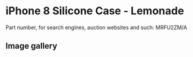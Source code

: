 
# iPhone 8 Silicone Case - Lemonade

Part number, for search engines, auction websites and such: MRFU2ZM/A

## Image gallery

<div style={{ width: '100%', maxWidth: '768px' }}>
<GalleryComponent
    images={[
      {
        original: "/everysource/MRFU2.webp",
        thumbnail: "/everypreview/MRFU2.webp",
      },
      {
        original: "/everysource/MRFU2_AV1_GOLD.webp",
        thumbnail: "/everypreview/MRFU2_AV1_GOLD.webp",
      },
      {
        original: "/everysource/MRFU2_AV1_SILVER.webp",
        thumbnail: "/everypreview/MRFU2_AV1_SILVER.webp",
      },
      {
        original: "/everysource/MRFU2_AV1_SPACE_GRAY.webp",
        thumbnail: "/everypreview/MRFU2_AV1_SPACE_GRAY.webp",
      },
      {
        original: "/everysource/MRFU2_AV2.webp",
        thumbnail: "/everypreview/MRFU2_AV2.webp",
      }
    ]}
  />
</div>